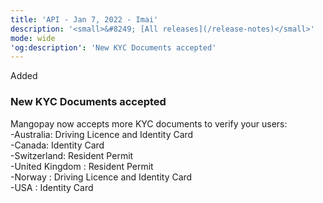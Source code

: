 ```yaml
---
title: 'API - Jan 7, 2022 - Imai'  
description: '<small>&#8249; [All releases](/release-notes)</small>'  
mode: wide  
'og:description': 'New KYC Documents accepted'  
---
```

  
  <div class="pill pill-green">Added</div> 
  
### New KYC Documents accepted  

Mangopay now accepts more KYC documents to verify your users:  
-Australia: Driving Licence and Identity Card  
-Canada: Identity Card  
-Switzerland: Resident Permit  
-United Kingdom : Resident Permit  
-Norway : Driving Licence and Identity Card  
-USA : Identity Card